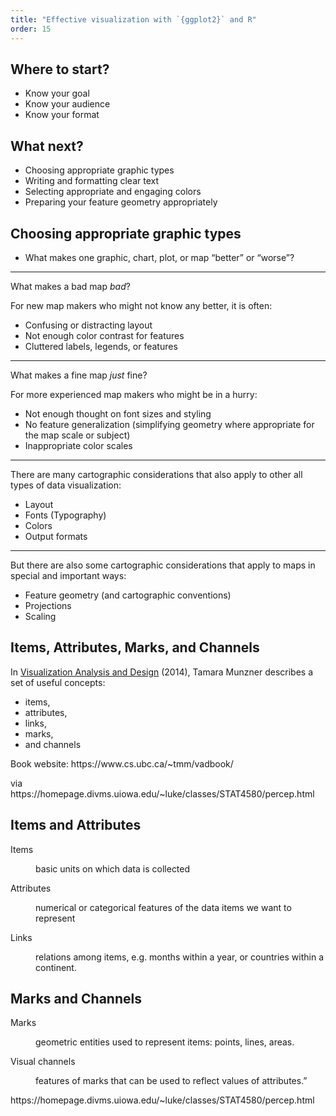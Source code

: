```yaml
---
title: "Effective visualization with `{ggplot2}` and R"
order: 15
---
```


## Where to start?

-   Know your goal
-   Know your audience
-   Know your format

## What next?

-   Choosing appropriate graphic types
-   Writing and formatting clear text
-   Selecting appropriate and engaging colors
-   Preparing your feature geometry appropriately

## Choosing appropriate graphic types

-   What makes one graphic, chart, plot, or map "better" or "worse"?

------------------------------------------------------------------------

What makes a bad map *bad*?

For new map makers who might not know any better, it is often:

-   Confusing or distracting layout
-   Not enough color contrast for features
-   Cluttered labels, legends, or features

------------------------------------------------------------------------

What makes a fine map *just* fine?

For more experienced map makers who might be in a hurry:

-   Not enough thought on font sizes and styling
-   No feature generalization (simplifying geometry where appropriate for the map scale or subject)
-   Inappropriate color scales

------------------------------------------------------------------------

There are many cartographic considerations that also apply to other all types of data visualization:

-   Layout
-   Fonts (Typography)
-   Colors
-   Output formats

------------------------------------------------------------------------

But there are also some cartographic considerations that apply to maps in special and important ways:

-   Feature geometry (and cartographic conventions)
-   Projections
-   Scaling

## Items, Attributes, Marks, and Channels

In [Visualization Analysis and Design](https://www.cs.ubc.ca/~tmm/vadbook/) (2014), Tamara Munzner describes a set of useful concepts:

-   items,
-   attributes,
-   links,
-   marks,
-   and channels

::: notes
Book website: https://www.cs.ubc.ca/\~tmm/vadbook/

via https://homepage.divms.uiowa.edu/\~luke/classes/STAT4580/percep.html
:::

## Items and Attributes

Items

:   basic units on which data is collected

Attributes

:   numerical or categorical features of the data items we want to represent

Links

:   relations among items, e.g. months within a year, or countries within a continent.

## Marks and Channels

Marks

:   geometric entities used to represent items: points, lines, areas.

Visual channels

:   features of marks that can be used to reflect values of attributes."

::: notes
https://homepage.divms.uiowa.edu/\~luke/classes/STAT4580/percep.html
:::

